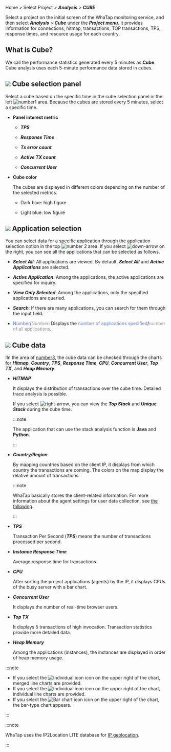 Home > Select Project > **_Analysis_** > **_CUBE_**

Select a project on the initial screen of the WhaTap monitoring service, and then select **_Analysis_** > **_Cube_** under the **_Project menu_**. It provides information for connections, hitmap, transactions, TOP transactions, TPS, response times, and resource usage for each country.

## What is Cube?

We call the performance statistics generated every 5 minutes as **Cube**. Cube analysis uses each 5-minute performance data stored in cubes.

<ImgLang img='cube-apm.png' desc='Cube' />

## ![](/img/number-01.png) Cube selection panel

Select a cube based on the specific time in the cube selection panel in the left ![number1](/img/number-01.png) area. Because the cubes are stored every 5 minutes, select a specific time. 

- **Panel interest metric**

  - **_TPS_**

  - **_Response Time_**

  - **_Tx error count_**

  - **_Active TX count_**

  - **_Concurrent User_**

- **Cube color**

  The cubes are displayed in different colors depending on the number of the selected metrics.

  - <span class='highfg'>Dark blue</span>: <span class='highfg'>high figure</span>

  - <span class='lowfg'>Light blue</span>: <span class='lowfg'>low figure</span>

## ![](/img/number-02.png) Application selection

You can select data for a specific application through the application selection option in the top ![number 2](/img/number-02.png) area. If you select ![down-arrow](/img/down-arrow.svg) on the right, you can see all the applications that can be selected as follows. 

<ImgLang img='cube-select-app.png' desc='Cube selection application' />

- **_Select All_**: All applications are viewed. By default, **_Select All_** and **_Active Applications_** are selected. 

- **_Active Application_**: Among the applications, the active applications are specified for inquiry. 

- **_View Only Selected_**: Among the applications, only the specified applications are queried. 

- **_Search_**: If there are many applications, you can search for them through the input field.

- <font color='5B7DEC'>Number</font>/<font color='979797'>Number</font>: Displays the <font color='5B7DEC'>number of applications specified</font>/<font color='979797 '>number of all applications</font>.

## ![](/img/number-03.png) Cube data

!In the area of [number3](/img/number-03.png), the cube data can be checked through the charts for **_Hitmap_**, **_Country_**, **_TPS_**, **_Response Time_**, **_CPU_**, **_Concurrent User_**, **_Top TX_**, and **_Heap Memory_**.

- **_HITMAP_**

  It displays the distribution of transactions over the cube time. Detailed trace analysis is possible. 

  If you select ![right-arrow](/img/right-arrow.svg), you can view the **_Top Stack_** and **_Unique Stack_** during the cube time.

  :::note

  The application that can use the stack analysis function is **Java** and **Python**. 

  :::

- **_Country/Region_**

  By mapping countries based on the client IP, it displays from which country the transactions are coming. The colors on the map display the relative amount of transactions.

  :::note

  WhaTap basically stores the client-related information. For more information about the agent settings for user data collection, see [the following](agent-number-of-user).

  :::

- **_TPS_**

  Transaction Per Second (**_TPS_**) means the number of transactions processed per second.

- **_Instance Response Time_**

  Average response time for transactions

- **_CPU_**

  After sorting the project applications (agents) by the IP, it displays CPUs of the busy server with a bar chart.

- **_Concurrent User_**

  It displays the number of real-time browser users. 

- **_Top TX_**

  It displays 5 transactions of high invocation. Transaction statistics provide more detailed data.

- **_Heap Memory_**

  Among the applications (instances), the instances are displayed in order of heap memory usage.

:::note

- If you select the ![Individual icon](/img/ic-line.svg) icon on the upper right of the chart, merged line charts are provided.
- If you select the ![Individual icon](/img/ic-multiline-chart.svg) icon on the upper right of the chart, individual line charts are provided.
- If you select the ![Bar chart icon](/img/ic-dashboard-bar-chart.svg) icon on the upper right of the chart, the bar-type chart appears. 

:::

:::note

WhaTap uses the IP2Location LITE database for [IP geolocation](https://lite.ip2location.com).

:::
